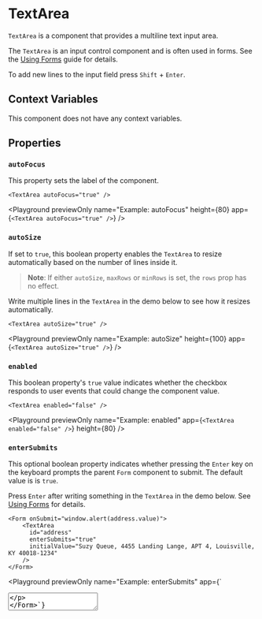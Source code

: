 # TextArea

`TextArea` is a component that provides a multiline text input area.

The `TextArea` is an input control component and is often used in forms. See the [Using Forms](../learning/forms.mdx) guide for details.

To add new lines to the input field press `Shift` + `Enter`.

## Context Variables

This component does not have any context variables.

## Properties

### `autoFocus`

This property sets the label of the component.

```ueml copy
<TextArea autoFocus="true" />
```

<Playground
  previewOnly
  name="Example: autoFocus"
  height={80}
  app={`<TextArea autoFocus="true" />`}
/>

### `autoSize`

If set to `true`, this boolean property enables the `TextArea` to resize automatically based on the number of lines inside it.

> **Note**: If either `autoSize`, `maxRows` or `minRows` is set, the `rows` prop has no effect.

Write multiple lines in the `TextArea` in the demo below to see how it resizes automatically.

```ueml copy
<TextArea autoSize="true" />
```

<Playground
  previewOnly
  name="Example: autoSize"
  height={100}
  app={`<TextArea autoSize="true" />`}
/>

### `enabled`

This boolean property's `true` value indicates whether the checkbox responds to user events that could change the component value.

```ueml copy
<TextArea enabled="false" />
```

<Playground
  previewOnly
  name="Example: enabled"
  app={`<TextArea enabled="false" />`}
  height={80}
/>

### `enterSubmits`

This optional boolean property indicates whether pressing the `Enter` key on the keyboard prompts the parent `Form` component to submit. The default value is is `true`.

Press `Enter` after writing something in the `TextArea` in the demo below.
See [Using Forms](../learning/forms.mdx) for details.

```ueml copy
<Form onSubmit="window.alert(address.value)">
    <TextArea
      id="address"
      enterSubmits="true"
      initialValue="Suzy Queue, 4455 Landing Lange, APT 4, Louisville, KY 40018-1234"
    />
</Form>
```

<Playground
  previewOnly
  name="Example: enterSubmits"
  app={`<Form onSubmit="window.alert(address.value)">
    <TextArea
      id="address"
      enterSubmits="true"
      initialValue="Suzy Queue, 4455 Landing Lange, APT 4, Louisville, KY 40018-1234"
    />
</Form>`}
/>

### `escResets`

This boolean property indicates whether the TextArea contents should be reset when pressing the ESC key.

### `initialValue`

This property sets the component's initial value.

The initial value displayed in the input field.

```ueml copy
<TextArea initialValue="Example text" />
```

<Playground
  previewOnly
  name="Example: initialValue"
  height={80}
  app={`<TextArea initialValue="Example text" />`}
/>

### `labelId`

You can specify the identifier of a component acting as its label. When you click the label, the component behaves as you clicked it.

### `maxLength`

This property sets the maximum length of the input it accepts.

### `maxRows`

This optional number property maximizes the number of lines the `TextArea` can grow to.

> **Note**: If either `autoSize`, `maxRows` or `minRows` is set, the `rows` prop has no effect.

```ueml copy
<TextArea
  maxRows="3"
  initialValue="Lorem ipsum dolor sit amet,
  consectetur adipiscing elit,
  sed do eiusmod tempor incididunt ut labore et dolore magna aliqua.
  Ut enim ad minim veniam,
  quis nostrud exercitation ullamco laboris nisi ut aliquip ex ea commodo consequat."
/>
```

<Playground
  previewOnly
  name="Example: maxRows"
  app={`<TextArea
  maxRows="3"
  initialValue="Lorem ipsum dolor sit amet,
consectetur adipiscing elit,
sed do eiusmod tempor incididunt ut labore et dolore magna aliqua.
Ut enim ad minim veniam,
quis nostrud exercitation ullamco laboris nisi ut aliquip ex ea commodo consequat."
/>`}
  height={100}
/>

### `minRows`

This optional number property indicates the minimum number of lines the `TextArea` has and specifies its size accordingly.

> **Note**: If either `autoSize`, `maxRows` or `minRows` is set, the `rows` prop has no effect.

```ueml copy
<TextArea minRows="3" initialValue="Lorem ipsum dolor sit amet..." />
```

<Playground
  previewOnly
  name="Example: minRows"
  app={`<TextArea minRows="3" initialValue="Lorem ipsum dolor sit amet..." />`}
  height={100}
/>

### `placeholder`

A placeholder text that is visible in the input field when its empty.

```ueml copy
<TextArea placeholder="This is a placeholder" />
```

<Playground
  previewOnly
  name="Example: placeholder"
  height={80}
  app={`<TextArea placeholder="This is a placeholder" />`}
/>

### `readOnly`

Set this property to `true` to disallow changing the component value.

```ueml copy /readOnly="{true}"/
<TextArea initialValue="Example text" readOnly="{true}" />
```

<Playground
  previewOnly
  name="Example: readOnly"
  height={80}
  app={`<TextArea initialValue="Example text" readOnly="{true}" />`}
/>

### `required`

Set this property to `true` to indicate it must have a value before submitting the containing form.

### `resize`

This optional property specifies in which dimensions can the `TextArea` be resized by the user.

| Value        | Description                   |
| :----------- | :---------------------------- |
|  undefined   | No resizing                   |
| `horizontal` | Can only resize horizontally  |
| `vertical`   | Can only resize vertically    |
| `both`       | Can resize in both dimensions |

If you allow resizing, the `TextArea` turns off automatic sizing.

When you allow vertical resizing, you can limit the sizable range according to `minRows` and `maxRows`. 

Drag the small resize indicators at the bottom right on each of the controls in the demo.

```ueml copy
<VStack gap="0.5rem">
    <TextArea resize="vertical" minRows="1" maxRows="8" />
    <TextArea resize="both" />
</VStack>
```

<Playground
  previewOnly
  name="Example: resize"
  app={`<VStack gap="0.5rem">
    <TextArea resize="vertical" minRows="1" maxRows="8" />
    <TextArea resize="both" />
</VStack>`}
  height={300}
/>

### `rows`

Specifies the number of lines or rows (and thus, its size) the component has.

> **Note**: If either `autoSize`, `maxRows` or `minRows` is set, the `rows` prop has no effect.

```ueml copy
<TextArea rows="10" />
```

<Playground
  previewOnly
  name="Example: rows"
  app={`<TextArea rows="10" />`}
  height={300}
/>

### `validationStatus`

This property allows you to set the checkbox's validation status to "none," "error," "warning," or "valid."

This prop is used to visually indicate status changes reacting to form field validation.

| Value     | Description                                           |
| :-------- | :---------------------------------------------------- |
| `valid`   | Visual indicator for an input that is accepted        |
| `warning` | Visual indicator for an input that produced a warning |
| `error`   | Visual indicator for an input that produced an error  |

```ueml copy
<VStack gap="0.5rem">
  <TextArea />
  <TextArea validationStatus="valid" />
  <TextArea validationStatus="warning" />
  <TextArea validationStatus="error" />
</VStack>
```

<Playground
  previewOnly
  name="Example: validationStatus"
  height={300}
  app={`
  <VStack gap="0.5rem">
    <TextArea />
    <TextArea validationStatus="valid" />
    <TextArea validationStatus="warning" />
    <TextArea validationStatus="error" />
  </VStack>
  `}
/>

## API

This component does not provide any API.

## Events

### `didChange`

This event is triggered when value of TextArea has changed.

Write in the input field and see how the `Text` underneath it is updated in parallel.

```ueml copy {2}
<VStack gap="0.5rem" var.field="">
  <TextArea initialValue="{field}" onDidChange="(val) => field = val" />
  <Text initialValue="{field}" />
</VStack>
```

<Playground
  previewOnly
  name="Example: didChange"
  height={100}
  app={`
  <VStack gap="0.5rem" var.field="">
    <TextArea initialValue="{field}" onDidChange="(val) => field = val" />
    <Text value="{field}" />
  </VStack>
  `}
/>

### `gotFocus`

This event is triggered when the TextArea has received the focus.

Clicking on the `TextArea` in the example demo changes the label text.
Note how clicking elsewhere resets the text to the original.

```ueml copy {3-4}
<TextArea
  initialValue="{focused === true ? 'I got focused!' : 'I lost focus...'}"
  onGotFocus="focused = true"
  onLostFocus="focused = false"
  var.focused="{false}"
/>
```

<Playground
  previewOnly
  name="Example: gotFocus/lostFocus"
  height={100}
  app={`
  <TextArea
    initialValue="{focused === true ? 'I got focused!' : 'I lost focus...'}"
    onGotFocus="focused = true"
    onLostFocus="focused = false"
    var.focused="{false}"
  />
  `}
/>

### `lostFocus`

This event is triggered when the TextArea has lost the focus.

## Styling

The `TextArea` component uses these theme variables.

These variables have 4 variants depending on the [validationStatus](#validationstatus) denoted by `|status|`.
If the status segment is omitted, the style will be applied to all validation statuses.

- `radius-TextArea-|status|`
- `thickness-border-TextArea-|status|`
- `style-border-TextArea-|status|`
- `font-size-TextArea-|status|`
- `color-placeholder-TextArea-|status|`

```json copy
"radius-TextArea-default": "10px",
"color-placeholder-TextArea-error": "crimson"
```

In addition to the validation statuses,
the variables below are associated with styles for `hover` and `focus` interaction states denoted by `|interact|` in their signature:

- `color-border-TextArea-|status|--|interact|`
- `color-bg-TextArea-|status|--|interact|`
- `shadow-TextArea-|status|--|interact|`
- `color-text-TextArea-|status|--|interact|`

```json copy
"color-bg-TextArea-default--hover": "gray",
"color-text-TextArea-error--focus": "lightcoral"
```

The following variables are only used in the `focus` state:

- `thickness-outline-TextArea-|status|--focus`
- `color-outline-TextArea-|status|--focus`
- `style-outline-TextArea-|status|--focus`
- `offset-outline-TextArea-|status|--focus`

These variables set the `disabled` state:

- `color-bg-TextArea--disabled`
- `color-text-TextArea--disabled`
- `color-border-TextArea--disabled`

### Example

```json copy
"radius-TextArea": "30px",
"color-placeholder-TextArea-default": "blue"
```

<Playground
  name="Example: styling"
  previewOnly
  height={200}
  defaultTheme="custom"
  themes={[
    {
      id: "custom",
      name: "Custom Theme",
      themeVars: {
        "radius-TextArea": "30px",
        "color-placeholder-TextArea-default": "blue"
      },
    },
  ]}
  app={`<TextArea placeholder="I am a placeholder" />`}
/>

To style all input controls not just this component, replace the `TextArea` segment with `Input`:

```
color-border-Input: "#0033FF"
```

`Input` affects the following controls:

- [`Checkbox`](./Checkbox.mdx)
- [`NumberBox`](./NumberBox.mdx)
- [`RadioGroupOption`](./RadioGroupOption.mdx)
- [`Select`](./Select.mdx)
- [`Switch`](./Switch.mdx)
- [`TextBox`](./TextBox.mdx)
- [`MultiSelect`](./MultiSelect.mdx)
- [`MultiCombobox`](./MultiCombobox.mdx)

See [custom themes](../learning/themes/overview.mdx) for styling details.
